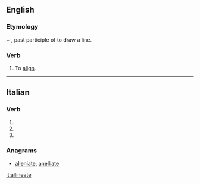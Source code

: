 ==English==

===Etymology===
{{etyl|la|en}} {{lena}} {{term|ad}} + {{term|lineatus}}, past participle of {{term|lineare}} to draw a line.

===Verb===
{{en-verb|allineat|es}}

# To [[align]].
#: {{rfquotek|Herschel}}

{{Webster 1913}}

----

==Italian==

===Verb===
{{head|it|verb form|cat2=past participle forms}}

# {{conjugation of|allineare||2|p|pres|ind|lang=it}}
# {{conjugation of|allineare||2|p|imp|lang=it}}
# {{feminine plural of|allineato|lang=it}}

===Anagrams===
* [[alleniate#Italian|alleniate]], [[anelliate#Italian|anelliate]]

[[it:allineate]]